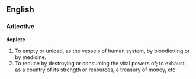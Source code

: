 ==English==

===Adjective===

'''deplete'''

#To empty or unload, as the vessels of human system, by bloodletting or by medicine.
#To reduce by destroying or consuming the vital powers of; to exhaust, as a country of its strength or resources, a treasury of money, etc.